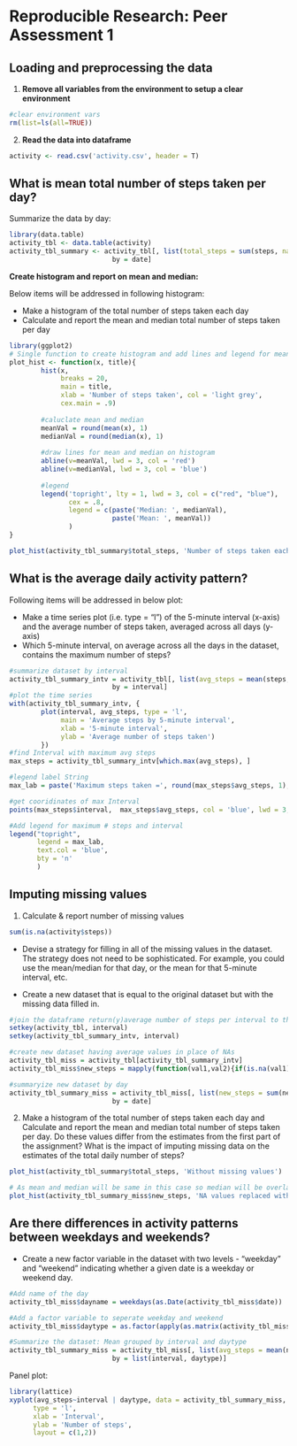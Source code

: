 Reproducible Research: Peer Assessment 1
========================================================


## Loading and preprocessing the data

1. **Remove all variables from the environment to setup a clear environment**
```r
#clear environment vars
rm(list=ls(all=TRUE)) 
```

2. **Read the data into dataframe**
```r
activity <- read.csv('activity.csv', header = T)
```

## What is mean total number of steps taken per day?

Summarize the data by day:

```r
library(data.table)
activity_tbl <- data.table(activity)
activity_tbl_summary <- activity_tbl[, list(total_steps = sum(steps, na.rm = T)), 
                          by = date]
```

**Create histogram and report on mean and median:**

Below items will be addressed in following histogram:

*  Make a histogram of the total number of steps taken each day
*  Calculate and report the mean and median total number of steps taken per day


```r
library(ggplot2)
# Single function to create histogram and add lines and legend for mean and median
plot_hist <- function(x, title){
        hist(x, 
             breaks = 20,
             main = title,
             xlab = 'Number of steps taken', col = 'light grey',
             cex.main = .9)
        
        #caluclate mean and median
        meanVal = round(mean(x), 1)
        medianVal = round(median(x), 1)
        
        #draw lines for mean and median on histogram
        abline(v=meanVal, lwd = 3, col = 'red')
        abline(v=medianVal, lwd = 3, col = 'blue')
        
        #legend
        legend('topright', lty = 1, lwd = 3, col = c("red", "blue"),
               cex = .8, 
               legend = c(paste('Median: ', medianVal),
                          paste('Mean: ', meanVal))
               )
}

plot_hist(activity_tbl_summary$total_steps, 'Number of steps taken each day')
```

## What is the average daily activity pattern?

Following items will be addressed in below plot:

*  Make a time series plot (i.e. type = "l") of the 5-minute interval (x-axis) and the average number of steps taken, averaged across all days (y-axis)
*  Which 5-minute interval, on average across all the days in the dataset, contains the maximum number of steps?


```r
#summarize dataset by interval
activity_tbl_summary_intv = activity_tbl[, list(avg_steps = mean(steps, na.rm = T)), 
                          by = interval]
#plot the time series
with(activity_tbl_summary_intv, {
        plot(interval, avg_steps, type = 'l',
             main = 'Average steps by 5-minute interval',
             xlab = '5-minute interval',
             ylab = 'Average number of steps taken')
        })
#find Interval with maximum avg steps
max_steps = activity_tbl_summary_intv[which.max(avg_steps), ]

#legend label String
max_lab = paste('Maximum steps taken =', round(max_steps$avg_steps, 1), '\n @Time interval=', max_steps$interval, sep = '')

#get cooridinates of max Interval
points(max_steps$interval,  max_steps$avg_steps, col = 'blue', lwd = 3, pch = 19)

#Add legend for maximum # steps and interval
legend("topright",
       legend = max_lab,
       text.col = 'blue',
       bty = 'n'
       )

```


## Imputing missing values
1. Calculate & report number of missing values
```r
sum(is.na(activity$steps))
```

* Devise a strategy for filling in all of the missing values in the dataset. The strategy does not need to be sophisticated. For example, you could use the mean/median for that day, or the mean for that 5-minute interval, etc.

* Create a new dataset that is equal to the original dataset but with the missing data filled in.
```r
#join the dataframe return(y)average number of steps per interval to the original dataset
setkey(activity_tbl, interval)
setkey(activity_tbl_summary_intv, interval)

#create new dataset having average values in place of NAs 
activity_tbl_miss = activity_tbl[activity_tbl_summary_intv]
activity_tbl_miss$new_steps = mapply(function(val1,val2){if(is.na(val1)) return(val2) else return(val1) },activity_tbl_miss$steps, activity_tbl_miss$avg_steps)

#summaryize new dataset by day
activity_tbl_summary_miss = activity_tbl_miss[, list(new_steps = sum(new_steps, na.rm = T)), 
                          by = date]
```

2.  Make a histogram of the total number of steps taken each day and Calculate and report the mean and median total number of steps taken per day. Do these values differ from the estimates from the first part of the assignment? What is the impact of imputing missing data on the estimates of the total daily number of steps?


```r

plot_hist(activity_tbl_summary$total_steps, 'Without missing values')

# As mean and median will be same in this case so median will be overlapped by mean line
plot_hist(activity_tbl_summary_miss$new_steps, 'NA values replaced with \n mean of intervals')

```


## Are there differences in activity patterns between weekdays and weekends?

*  Create a new factor variable in the dataset with two levels - "weekday" and "weekend" indicating whether a given date is a weekday or weekend day.
```r

#Add name of the day
activity_tbl_miss$dayname = weekdays(as.Date(activity_tbl_miss$date))

#Add a factor variable to seperate weekday and weekend
activity_tbl_miss$daytype = as.factor(apply(as.matrix(activity_tbl_miss$dayname), 1, function(day){if(day %in% c('Saturday', 'Sunday')) return('Weekend') else return('Weekday')}))

#Summarize the dataset: Mean grouped by interval and daytype
activity_tbl_summary_miss = activity_tbl_miss[, list(avg_steps = mean(new_steps, na.rm = T)), 
                          by = list(interval, daytype)]

```

Panel plot:
```r
library(lattice)
xyplot(avg_steps~interval | daytype, data = activity_tbl_summary_miss,
      type = 'l',
      xlab = 'Interval',
      ylab = 'Number of steps',
      layout = c(1,2))
```
